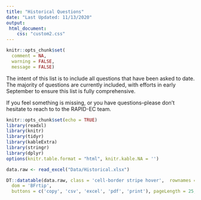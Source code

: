 ```yaml
---
title: "Historical Questions"
date: "Last Updated: 11/13/2020"
output: 
 html_document:
    css: "custom2.css"
---
```


```r
knitr::opts_chunk$set(
  comment = NA,
  warning = FALSE,
  message = FALSE)
```
The intent of this list is to include all questions that have been asked to date. The majority of questions are currently included, with efforts in early September to ensure this list is fully comprehensive.

If you feel something is missing, or you have questions--please don't hesitate to reach to to the RAPID-EC team. 

```r
knitr::opts_chunk$set(echo = TRUE)
library(readxl)
library(knitr)
library(tidyr)
library(kableExtra)
library(stringr)
library(dplyr)
options(knitr.table.format = "html", knitr.kable.NA = '') 
```

```r
data.raw <- read_excel("Data/Historical.xlsx")

```

```r

DT::datatable(data.raw, class = 'cell-border stripe hover',  rownames = F, filter = 'top', editable = TRUE, extensions = 'Buttons',  options = list(
  dom = 'BFrtip',
  buttons = c('copy', 'csv', 'excel', 'pdf', 'print'), pageLength = 25, autoWidth = TRUE))
```